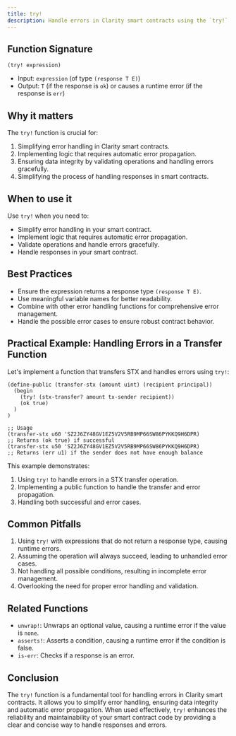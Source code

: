 ```yaml
---
title: try!
description: Handle errors in Clarity smart contracts using the `try!` function.
---
```


## Function Signature

```clarity
(try! expression)
```

- Input: `expression` (of type `(response T E)`)
- Output: `T` (if the response is `ok`) or causes a runtime error (if the response is `err`)

## Why it matters

The `try!` function is crucial for:

1. Simplifying error handling in Clarity smart contracts.
2. Implementing logic that requires automatic error propagation.
3. Ensuring data integrity by validating operations and handling errors gracefully.
4. Simplifying the process of handling responses in smart contracts.

## When to use it

Use `try!` when you need to:

- Simplify error handling in your smart contract.
- Implement logic that requires automatic error propagation.
- Validate operations and handle errors gracefully.
- Handle responses in your smart contract.

## Best Practices

- Ensure the expression returns a response type `(response T E)`.
- Use meaningful variable names for better readability.
- Combine with other error handling functions for comprehensive error management.
- Handle the possible error cases to ensure robust contract behavior.

## Practical Example: Handling Errors in a Transfer Function

Let's implement a function that transfers STX and handles errors using `try!`:

```clarity
(define-public (transfer-stx (amount uint) (recipient principal))
  (begin
    (try! (stx-transfer? amount tx-sender recipient))
    (ok true)
  )
)

;; Usage
(transfer-stx u60 'SZ2J6ZY48GV1EZ5V2V5RB9MP66SW86PYKKQ9H6DPR) 
;; Returns (ok true) if successful
(transfer-stx u50 'SZ2J6ZY48GV1EZ5V2V5RB9MP66SW86PYKKQ9H6DPR) 
;; Returns (err u1) if the sender does not have enough balance
```

This example demonstrates:
1. Using `try!` to handle errors in a STX transfer operation.
2. Implementing a public function to handle the transfer and error propagation.
3. Handling both successful and error cases.

## Common Pitfalls

1. Using `try!` with expressions that do not return a response type, causing runtime errors.
2. Assuming the operation will always succeed, leading to unhandled error cases.
3. Not handling all possible conditions, resulting in incomplete error management.
4. Overlooking the need for proper error handling and validation.

## Related Functions

- `unwrap!`: Unwraps an optional value, causing a runtime error if the value is `none`.
- `asserts!`: Asserts a condition, causing a runtime error if the condition is false.
- `is-err`: Checks if a response is an error.

## Conclusion

The `try!` function is a fundamental tool for handling errors in Clarity smart contracts. It allows you to simplify error handling, ensuring data integrity and automatic error propagation. When used effectively, `try!` enhances the reliability and maintainability of your smart contract code by providing a clear and concise way to handle responses and errors.
